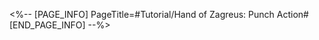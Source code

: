 <%-- [PAGE_INFO]
PageTitle=#Tutorial/Hand of Zagreus: Punch Action#
[END_PAGE_INFO] --%>
{{Tutorial
|sort      = 631601
|title     = Hand of Zagreus: Punch Action
|subtitle  = 
|type      = Adventure
|about     = 
|image1    = Tutorial Hand of Zagreus Punch Action 1.png{{subst:void|<!--$UPLOAD:<<SpriteOutput/TutorialPic/TutorialPage_631601.png>-<Tutorial Hand of Zagreus Punch Action 1.png>-<Tutorial Files>>-->}}
|text1     = The Hand of Zagreus can charge up, and then sprint in a straight line, during which it will gain a certain degree of destructive power.
|image2    = Tutorial Hand of Zagreus Punch Action 2.png{{subst:void|<!--$UPLOAD:<<SpriteOutput/TutorialPic/TutorialPage_631602.png>-<Tutorial Hand of Zagreus Punch Action 2.png>-<Tutorial Files>>-->}}
|text2     = Hit the {{Color|h|nobold=1|Punch}} ability button to enter the aiming state. During this time, the Hand of Zagreus {{Color|h|nobold=1|cannot move}}. Drag the screen and adjust the direction, and hit the {{Color|h|nobold=1|Punch}} ability button to perform a {{Color|h|nobold=1|Punch Action}}, whereby the Hand of Zagreus will sprint toward the aimed direction. During the sprint, the Hand of Zagreus {{Color|h|nobold=1|cannot be controlled}}.
|image3    = Tutorial Hand of Zagreus Punch Action 3.png{{subst:void|<!--$UPLOAD:<<SpriteOutput/TutorialPic/TutorialPage_631603.png>-<Tutorial Hand of Zagreus Punch Action 3.png>-<Tutorial Files>>-->}}
|text3     = While in the aiming state, the Hand of Zagreus can detect {{Color|h|nobold=1|destructible objects}} that glow. Sprint at the {{Color|h|nobold=1|destructible object}} to destroy it. Upon collision, the Hand of Zagreus will {{Color|h|nobold=1|stop sprinting}}.
}}